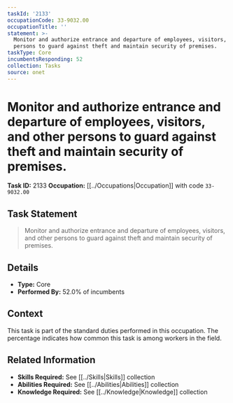 ```yaml
---
taskId: '2133'
occupationCode: 33-9032.00
occupationTitle: ''
statement: >-
  Monitor and authorize entrance and departure of employees, visitors, and other
  persons to guard against theft and maintain security of premises.
taskType: Core
incumbentsResponding: 52
collection: Tasks
source: onet
---
```

# Monitor and authorize entrance and departure of employees, visitors, and other persons to guard against theft and maintain security of premises.

**Task ID:** 2133
**Occupation:** [[../Occupations|Occupation]] with code `33-9032.00`

## Task Statement

> Monitor and authorize entrance and departure of employees, visitors, and other persons to guard against theft and maintain security of premises.

## Details

- **Type:** Core
- **Performed By:** 52.0% of incumbents

## Context

This task is part of the standard duties performed in this occupation. The percentage indicates how common this task is among workers in the field.

## Related Information

- **Skills Required:** See [[../Skills|Skills]] collection
- **Abilities Required:** See [[../Abilities|Abilities]] collection
- **Knowledge Required:** See [[../Knowledge|Knowledge]] collection
